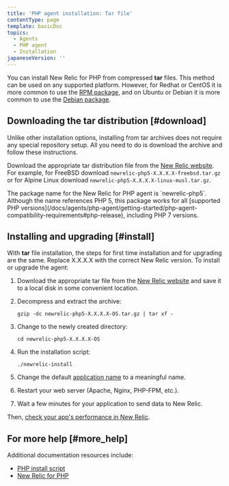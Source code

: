 ```yaml
---
title: 'PHP agent installation: Tar file'
contentType: page
template: basicDoc
topics:
  - Agents
  - PHP agent
  - Installation
japaneseVersion: ''
---
```


You can install New Relic for PHP from compressed **tar** files. This method can be used on any supported platform. However, for Redhat or CentOS it is more common to use the [RPM package](php-agent-installation-redhat-and-centos), and on Ubuntu or Debian it is more common to use the [Debian package](php-agent-installation-ubuntu-and-debian).

## Downloading the tar distribution [#download]

Unlike other installation options, installing from tar archives does not require any special repository setup. All you need to do is download the archive and follow these instructions.

Download the appropriate tar distribution file from the [New Relic website](https://download.newrelic.com/php_agent/release/). For example, for FreeBSD download `newrelic-php5-X.X.X.X-freebsd.tar.gz` or for Alpine Linux download `newrelic-php5-X.X.X.X-linux-musl.tar.gz`.

<Callout variant="tip">
  The package name for the New Relic for PHP agent is `newrelic-php5`. Although the name references PHP 5, this package works for all [supported PHP versions](/docs/agents/php-agent/getting-started/php-agent-compatibility-requirements#php-release), including PHP 7 versions.
</Callout>

## Installing and upgrading [#install]

With **tar** file installation, the steps for first time installation and for upgrading are the same. Replace X.X.X.X with the correct New Relic version. To install or upgrade the agent:

1. Download the appropriate tar file from the [New Relic website](https://download.newrelic.com/php_agent/release/) and save it to a local disk in some convenient location.
2. Decompress and extract the archive:

   ```
   gzip -dc newrelic-php5-X.X.X.X-OS.tar.gz | tar xf -
   ```
3. Change to the newly created directory:

   ```
   cd newrelic-php5-X.X.X.X-OS
   ```
4. Run the installation script:

   ```
   ./newrelic-install
   ```
5. Change the default [application name](/docs/site/naming-your-application) to a meaningful name.
6. Restart your web server (Apache, Nginx, PHP-FPM, etc.).
7. Wait a few minutes for your application to send data to New Relic.

Then, [check your app's performance in New Relic](/docs/apm/applications-menu/monitoring/apm-overview-page).

## For more help [#more_help]

Additional documentation resources include:

* [PHP install script](/docs/agents/php-agent/installation/newrelic-install-script)
* [New Relic for PHP](/docs/agents/php-agent/getting-started/new-relic-php)
